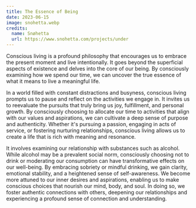 ```yaml
---
title: The Essence of Being
date: 2023-06-15
image: snohetta.webp
credits:
  name: Snøhetta
  url: https://www.snohetta.com/projects/under
---
```


Conscious living is a profound philosophy that encourages us to embrace the present moment and live intentionally. It goes beyond the superficial aspects of existence and delves into the core of our being. By consciously examining how we spend our time, we can uncover the true essence of what it means to live a meaningful life.

In a world filled with constant distractions and busyness, conscious living prompts us to pause and reflect on the activities we engage in. It invites us to reevaluate the pursuits that truly bring us joy, fulfillment, and personal growth. By consciously choosing to allocate our time to activities that align with our values and aspirations, we can cultivate a deep sense of purpose and authenticity. Whether it&apos;s pursuing a passion, engaging in acts of service, or fostering nurturing relationships, conscious living allows us to create a life that is rich with meaning and resonance.

It involves examining our relationship with substances such as alcohol. While alcohol may be a prevalent social norm, consciously choosing not to drink or moderating our consumption can have transformative effects on our well-being. By embracing sobriety or mindful drinking, we gain clarity, emotional stability, and a heightened sense of self-awareness. We become more attuned to our inner desires and aspirations, enabling us to make conscious choices that nourish our mind, body, and soul. In doing so, we foster authentic connections with others, deepening our relationships and experiencing a profound sense of connection and understanding.
